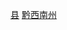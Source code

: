 {{Catnav|頁面分類|...|中国民族自治州|黔西南州|黔西南州行政区划|黔西南州县市}}
{{Catnav|頁面分類|...|贵州地州市|黔西南州|黔西南州行政区划|黔西南州县市}}
{{Catnav|頁面分類|...||贵州行政区划|贵州县级行政区|贵州县份}}
{{Catnav|頁面分類|...|县级行政区|中国县份|中国各省县份|贵州县份}}

{{catmore|册亨县|贵州省册亨县}}

[[Category:黔西南州县市|县]]
[[Category:贵州县份|黔西南州]]